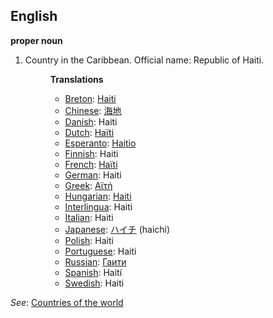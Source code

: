 ==English==

'''proper noun'''

# Country in the Caribbean. Official name: Republic of Haiti.
#:'''Translations'''
#:*[[Breton]]: [[Haiti]]
#:*[[Chinese]]: [[海地]]
#:*[[Danish]]: Haiti
#:*[[Dutch]]: [[Haïti]]
#:*[[Esperanto]]: [[Haitio]]
#:*[[Finnish]]: Haiti
#:*[[French]]: [[Haïti]]
#:*[[German]]: Haiti
#:*[[Greek]]: [[Αϊτή]]
#:*[[Hungarian]]: [[Haiti]]
#:*[[Interlingua]]: Haiti
#:*[[Italian]]: Haiti
#:*[[Japanese]]: [[ハイチ]] (haichi)
#:*[[Polish]]: Haiti
#:*[[Portuguese]]: Haiti
#:*[[Russian]]: [[Гаити]]
#:*[[Spanish]]: Haití
#:*[[Swedish]]: Haiti

''See'': [[Countries of the world]]